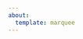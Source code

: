 ```yaml
---
about: 
  template: marquee
---
```


<div style="background-image: url('images/home.png'); background-size: cover; height: 200px; display: flex; align-items: center;">
